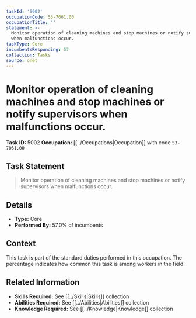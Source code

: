 ```yaml
---
taskId: '5002'
occupationCode: 53-7061.00
occupationTitle: ''
statement: >-
  Monitor operation of cleaning machines and stop machines or notify supervisors
  when malfunctions occur.
taskType: Core
incumbentsResponding: 57
collection: Tasks
source: onet
---
```

# Monitor operation of cleaning machines and stop machines or notify supervisors when malfunctions occur.

**Task ID:** 5002
**Occupation:** [[../Occupations|Occupation]] with code `53-7061.00`

## Task Statement

> Monitor operation of cleaning machines and stop machines or notify supervisors when malfunctions occur.

## Details

- **Type:** Core
- **Performed By:** 57.0% of incumbents

## Context

This task is part of the standard duties performed in this occupation. The percentage indicates how common this task is among workers in the field.

## Related Information

- **Skills Required:** See [[../Skills|Skills]] collection
- **Abilities Required:** See [[../Abilities|Abilities]] collection
- **Knowledge Required:** See [[../Knowledge|Knowledge]] collection
